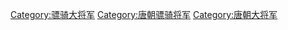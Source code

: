 [[Category:骠骑大将军|Category:骠骑大将军]]
[[Category:唐朝骠骑将军|Category:唐朝骠骑将军]]
[[Category:唐朝大将军|Category:唐朝大将军]]